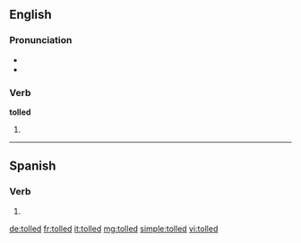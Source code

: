 ==English==

===Pronunciation===
* {{rhymes|əʊld|lang=en}}
* {{homophones|lang=en|told}}
===Verb===
'''tolled'''

# {{en-past of|toll}}

----

==Spanish==

===Verb===
{{es-verb-form|toller}}

# {{es-verb form of|ending=er|mood=imperative|sense=affirmative|pers=2|formal=no|number=plural|toller|region=Spain}}

[[de:tolled]]
[[fr:tolled]]
[[it:tolled]]
[[mg:tolled]]
[[simple:tolled]]
[[vi:tolled]]